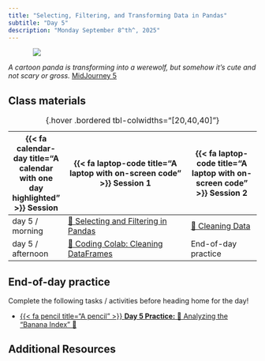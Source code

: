 ```yaml
---
title: "Selecting, Filtering, and Transforming Data in Pandas"
subtitle: "Day 5"
description: "Monday September 8^th^, 2025"
---
```


::: {style="width: 80%; margin: auto;"}
![](images/transformation.jpeg)
:::

:::{.gray-text .center-text}
*A cartoon panda is transforming into a werewolf, but somehow it's cute and not scary or gross.* [MidJourney 5](https://www.midjourney.com/jobs/06f16858-a3d7-4953-a6e0-93692b79c3b8?index=0)
:::

## Class materials

| {{< fa calendar-day title="A calendar with one day highlighted" >}} Session  | {{< fa laptop-code title="A laptop with on-screen code" >}} Session 1  |  {{< fa laptop-code title="A laptop with on-screen code" >}} Session 2 |
|-------------------|-----------------------------------------------------------------------------------------------------------------------------------------------------|----------------------------------------------------------------------------------|
| day 5 / morning   | [📝 Selecting and Filtering in Pandas](live-coding/5a_selecting_and_filtering.qmd){target="_blank"} | [🐼 Cleaning Data](interactive-sessions/5b_cleaning_data.qmd) |
| day 5 / afternoon | [🙌 Coding Colab: Cleaning DataFrames](coding-colabs/5c_cleaning_data.qmd) | End-of-day practice |
: {.hover .bordered tbl-colwidths="[20,40,40]"} 

## End-of-day practice

Complete the following tasks / activities before heading home for the day!

- [{{< fa pencil title="A pencil" >}} **Day 5 Practice:** 🍌 Analyzing the "Banana Index" 🍌](eod-practice/eod-day5.qmd)



## Additional Resources

